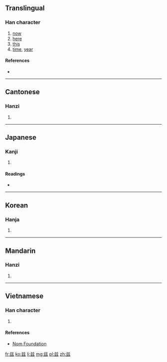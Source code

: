 {{also|茲|玆}}
==Translingual==

===Han character===
{{Han char|rn=12|rad=八|as=07|sn=9|four=|canj=廿女戈戈 (TVII)|ids=⿱[[䒑]]⿰[[幺]]幺}}

# [[now]]
# [[here]]
# [[this]]
# [[time]], [[year]]

====References====
* {{Han ref|kx=1031.381|hdz=10248.060|uh=5179|ud=20857}}

----

==Cantonese==

===Hanzi===
{{yue-hanzi|tra=茲|jyut=zi1|y=ji1}}

# {{defn|lang=yue|sort=八07}}

----

==Japanese==

===Kanji===
{{ja-kanji|grade=|rs=八07}}

# {{defn|lang=ja|sort=八07}}

====Readings====
* {{ja-readings|on=[[じ]] (ji), [[し]] (shi)|kun=[[しげる]] (shigeru), [[ます]] (masu), [[むしろ]] (mushiro)}}

----

==Korean==

===Hanja===
{{ko-hanja|hangeul=자|rv=ja|mr=cha}}

# {{defn|lang=ko|sort=八07}}

----

==Mandarin==

===Hanzi===
{{cmn-hanzi|tra=茲|pin=[[zī]] ([[zi1]])|wg=tzu<sup>1</sup>}}

# {{defn|lang=cmn|sort=八07}}

----

==Vietnamese==

===Han character===
{{vi-hantu|[[tư]]|rs=八07}}

# {{defn|lang=vi|sort=八07}}

====References====
*[http://nomfoundation.org/common/nom_details.php?codepoint=5179 Nom Foundation]

[[fr:兹]]
[[ko:兹]]
[[li:兹]]
[[mg:兹]]
[[pl:兹]]
[[zh:兹]]